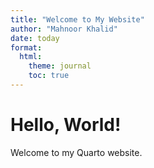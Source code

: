 ```yaml
---
title: "Welcome to My Website"
author: "Mahnoor Khalid"
date: today
format:
  html:
    theme: journal
    toc: true
---
```

# Hello, World!  
Welcome to my Quarto website.  
